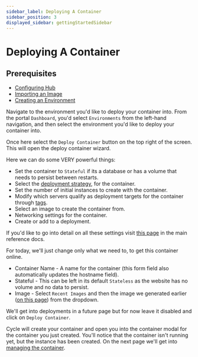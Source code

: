 ```yaml
---
sidebar_label: Deploying A Container
sidebar_position: 3
displayed_sidebar: gettingStartedSidebar
---
```


# Deploying A Container

## Prerequisites

* [Configuring Hub](/getting-started/overview/configuring-your-hub)
* [Importing an Image](/getting-started/overview/deploy-first-container/import-image)
* [Creating an Environment](/getting-started/overview/deploy-first-container/create-environment)


Navigate to the environment you'd like to deploy your container into. From the portal `Dashboard`, you'd select `Environments` from the left-hand navigation, and then select the environment you'd like to deploy your container into.

Once here select the `Deploy Container` button on the top right of the screen.  This will open the deploy container wizard.  

Here we can do some VERY powerful things:  

* Set the container to `Stateful` if its a database or has a volume that needs to persist between restarts.
* Select the [deployment strategy](/reference/containers/deployment-strategies), for the container. 
* Set the number of initial instances to create with the container. 
* Modify which servers qualify as deployment targets for the container through [tags](/reference/infrastructure/servers/settings#tags). 
* Select an image to create the container from. 
* Networking settings for the container.
* Create or add to a deployment. 

If you'd like to go into detail on all these settings visit [this page](/reference/containers/#deploy-a-single-container) in the main reference docs. 

For today, we'll just change only what we need to, to get this container online.  

* Container Name - A name for the container (this form field also automatically updates the hostname field). 
* Stateful - This can be left in its default `Stateless` as the website has no volume and no data to persist. 
* Image - Select `Recent Images` and then the image we generated earlier ([on this page](/getting-started/overview/deploy-first-container/import-image)) from the dropdown. 
  

We'll get into deployments in a future page but for now leave it disabled and click on `Deploy Container`. 

Cycle will create your container and open you into the container modal for the container you just created.  You'll notice that the container isn't running yet, but the instance has been created.  On the next page we'll get into [managing the container](/getting-started/overview/deploy-first-container/managing-container).
